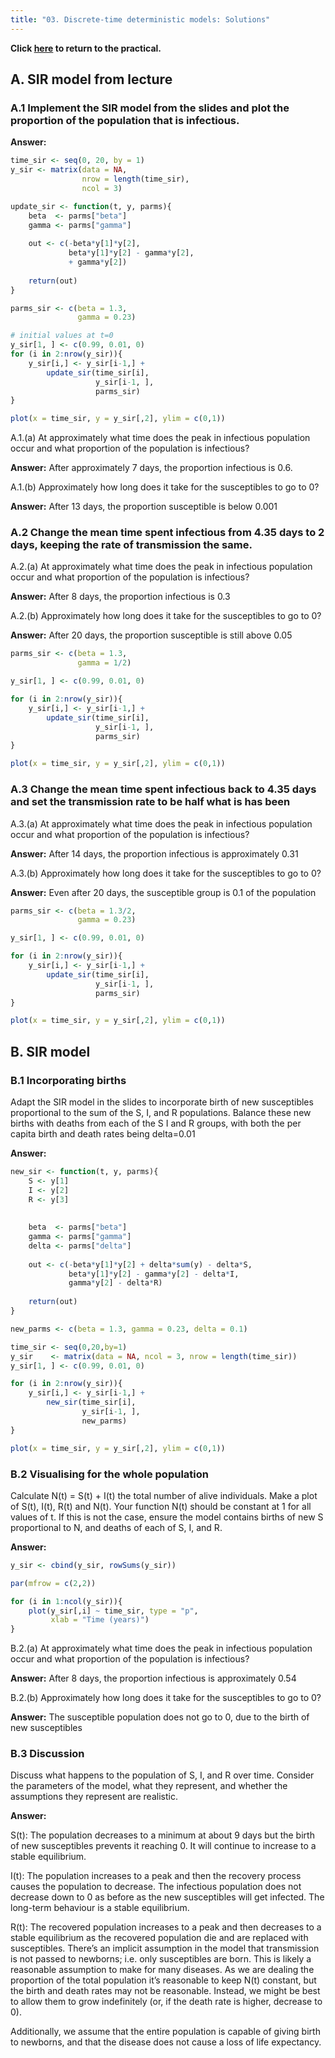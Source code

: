 ```yaml
---
title: "03. Discrete-time deterministic models: Solutions"
---
```


**Click [here](03_DiscreteDeterministic_practical.qmd) to return to the practical.**

## A. SIR model from lecture

### A.1 Implement the SIR model from the slides and plot the proportion of the population that is infectious.

**Answer:**

```r
time_sir <- seq(0, 20, by = 1)
y_sir <- matrix(data = NA,
                nrow = length(time_sir),
                ncol = 3)

update_sir <- function(t, y, parms){
    beta  <- parms["beta"]
    gamma <- parms["gamma"]
    
    out <- c(-beta*y[1]*y[2],
             beta*y[1]*y[2] - gamma*y[2],
             + gamma*y[2])
    
    return(out)
}

parms_sir <- c(beta = 1.3,
               gamma = 0.23)

# initial values at t=0
y_sir[1, ] <- c(0.99, 0.01, 0)
for (i in 2:nrow(y_sir)){
    y_sir[i,] <- y_sir[i-1,] +
        update_sir(time_sir[i],
                   y_sir[i-1, ],
                   parms_sir)
}

plot(x = time_sir, y = y_sir[,2], ylim = c(0,1))
```

A.1.(a) At approximately what time does the peak in infectious population occur and what proportion of the population is infectious?

**Answer:** After approximately 7 days, the proportion infectious is 0.6.

A.1.(b) Approximately how long does it take for the susceptibles to go to 0?

**Answer:** After 13 days, the proportion susceptible is below 0.001

### A.2 Change the mean time spent infectious from 4.35 days to 2 days, keeping the rate of transmission the same.

A.2.(a) At approximately what time does the peak in infectious population occur and what proportion of the population is infectious?

**Answer:** After 8 days, the proportion infectious is 0.3

A.2.(b) Approximately how long does it take for the susceptibles to go to 0?

**Answer:** After 20 days, the proportion susceptible is still above 0.05

```r
parms_sir <- c(beta = 1.3,
               gamma = 1/2)

y_sir[1, ] <- c(0.99, 0.01, 0)

for (i in 2:nrow(y_sir)){
    y_sir[i,] <- y_sir[i-1,] +
        update_sir(time_sir[i],
                   y_sir[i-1, ],
                   parms_sir)
}

plot(x = time_sir, y = y_sir[,2], ylim = c(0,1))
```

### A.3 Change the mean time spent infectious back to 4.35 days and set the transmission rate to be half what is has been

A.3.(a) At approximately what time does the peak in infectious population occur and what proportion of the population is infectious?

**Answer:** After 14 days, the proportion infectious is approximately 0.31

A.3.(b) Approximately how long does it take for the susceptibles to go to 0?

**Answer:** Even after 20 days, the susceptible group is 0.1 of the population

```r
parms_sir <- c(beta = 1.3/2,
               gamma = 0.23)

y_sir[1, ] <- c(0.99, 0.01, 0)

for (i in 2:nrow(y_sir)){
    y_sir[i,] <- y_sir[i-1,] +
        update_sir(time_sir[i],
                   y_sir[i-1, ],
                   parms_sir)
}

plot(x = time_sir, y = y_sir[,2], ylim = c(0,1))
```

## B. SIR model

### B.1 Incorporating births

Adapt the SIR model in the slides to incorporate birth of new susceptibles proportional to the sum of the S, I, and R populations. Balance these new births with deaths from each of the S I and R groups, with both the per capita birth and death rates being delta=0.01

**Answer:**

```r
new_sir <- function(t, y, parms){
    S <- y[1]
    I <- y[2]
    R <- y[3]
    
    
    beta  <- parms["beta"]
    gamma <- parms["gamma"]
    delta <- parms["delta"]
    
    out <- c(-beta*y[1]*y[2] + delta*sum(y) - delta*S,
             beta*y[1]*y[2] - gamma*y[2] - delta*I,
             gamma*y[2] - delta*R)
    
    return(out)
}

new_parms <- c(beta = 1.3, gamma = 0.23, delta = 0.1)

time_sir <- seq(0,20,by=1)
y_sir    <- matrix(data = NA, ncol = 3, nrow = length(time_sir))
y_sir[1, ] <- c(0.99, 0.01, 0)

for (i in 2:nrow(y_sir)){
    y_sir[i,] <- y_sir[i-1,] +
        new_sir(time_sir[i],
                y_sir[i-1, ],
                new_parms)
}

plot(x = time_sir, y = y_sir[,2], ylim = c(0,1))
```

### B.2 Visualising for the whole population

Calculate N(t) = S(t) + I(t) the total number of alive individuals. Make a plot of S(t), I(t), R(t) and N(t). Your function N(t) should be constant at 1 for all values of t. If this is not the case, ensure the model contains births of new S proportional to N, and deaths of each of S, I, and R.

**Answer:**

```r

y_sir <- cbind(y_sir, rowSums(y_sir))

par(mfrow = c(2,2))

for (i in 1:ncol(y_sir)){
    plot(y_sir[,i] ~ time_sir, type = "p", 
         xlab = "Time (years)")
}
```

B.2.(a) At approximately what time does the peak in infectious population occur and what proportion of the population is infectious?

**Answer:** After 8 days, the proportion infectious is approximately 0.54

B.2.(b) Approximately how long does it take for the susceptibles to go to 0?

**Answer:** The susceptible population does not go to 0, due to the birth of new susceptibles

### B.3 Discussion

Discuss what happens to the population of S, I, and R over time. Consider the parameters of the model, what they represent, and whether the assumptions they represent are realistic.

**Answer:**

S(t): The population decreases to a minimum at about 9 days but the birth of new susceptibles prevents it reaching 0. It will continue to increase to a stable equilibrium.

I(t): The population increases to a peak and then the recovery process causes the population to decrease. The infectious population does not decrease down to 0 as before as the new susceptibles will get infected. The long-term behaviour is a stable equilibrium.

R(t): The recovered population increases to a peak and then decreases to a stable equilibrium as the recovered population die and are replaced with susceptibles. There's an implicit assumption in the model that transmission is not passed to newborns; i.e. only susceptibles are born. This is likely a reasonable assumption to make for many diseases. As we are dealing the proportion of the total population it's reasonable to keep N(t) constant, but the birth and death rates may not be reasonable. Instead, we might be best to allow them to grow indefinitely (or, if the death rate is higher, decrease to 0).

Additionally, we assume that the entire population is capable of giving birth to newborns, and that the disease does not cause a loss of life expectancy.
